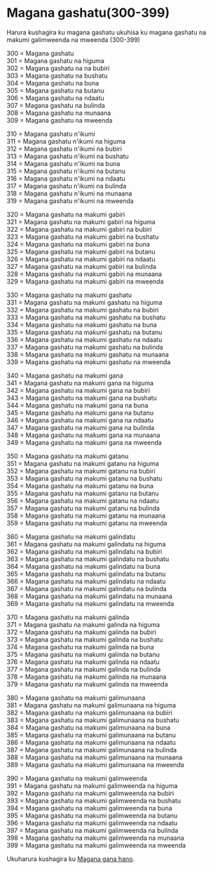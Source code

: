 # Magana gashatu(300-399)

Harura kushagira ku magana gashatu ukuhisa ku magana gashatu na makumi galimweenda na mweenda (300-399)

300 = Magana gashatu  
301 = Magana gashatu na higuma  
302 = Magana gashatu na na bubiri  
303 = Magana gashatu na bushatu  
304 = Magana gashatu na buna  
305 = Magana gashatu na butanu  
306 = Magana gashatu na ndaatu  
307 = Magana gashatu na bulinda  
308 = Magana gashatu na munaana  
309 = Magana gashatu na mweenda

310 = Magana gashatu n'ikumi  
311 = Magana gashatu n'ikumi na higuma  
312 = Magana gashatu n'ikumi na bubiri  
313 = Magana gashatu n'ikumi na bushatu  
314 = Magana gashatu n'ikumi na buna  
315 = Magana gashatu n'ikumi na butanu  
316 = Magana gashatu n'ikumi na ndaatu  
317 = Magana gashatu n'ikumi na bulinda  
318 = Magana gashatu n'ikumi na munaana  
319 = Magana gashatu n'ikumi na mweenda

320 = Magana gashatu na makumi gabiri  
321 = Magana gashatu na makumi gabiri na higuma  
322 = Magana gashatu na makumi gabiri na bubiri  
323 = Magana gashatu na makumi gabiri na bushatu  
324 = Magana gashatu na makumi gabiri na buna  
325 = Magana gashatu na makumi gabiri na butanu  
326 = Magana gashatu na makumi gabiri na ndaatu  
327 = Magana gashatu na makumi gabiri na bulinda  
328 = Magana gashatu na makumi gabiri na munaana  
329 = Magana gashatu na makumi gabiri na mweenda

330 = Magana gashatu na makumi gashatu  
331 = Magana gashatu na makumi gashatu na higuma  
332 = Magana gashatu na makumi gashatu na bubiri  
333 = Magana gashatu na makumi gashatu na bushatu  
334 = Magana gashatu na makumi gashatu na buna  
335 = Magana gashatu na makumi gashatu na butanu  
336 = Magana gashatu na makumi gashatu na ndaatu  
337 = Magana gashatu na makumi gashatu na bulinda  
338 = Magana gashatu na makumi gashatu na munaana  
339 = Magana gashatu na makumi gashatu na mweenda

340 = Magana gashatu na makumi gana  
341 = Magana gashatu na makumi gana na higuma  
342 = Magana gashatu na makumi gana na bubiri  
343 = Magana gashatu na makumi gana na bushatu  
344 = Magana gashatu na makumi gana na buna  
345 = Magana gashatu na makumi gana na butanu  
346 = Magana gashatu na makumi gana na ndaatu  
347 = Magana gashatu na makumi gana na bulinda  
348 = Magana gashatu na makumi gana na munaana  
349 = Magana gashatu na makumi gana na mweenda

350 = Magana gashatu na makumi gatanu  
351 = Magana gashatu na makumi gatanu na higuma  
352 = Magana gashatu na makumi gatanu na bubiri  
353 = Magana gashatu na makumi gatanu na bushatu  
354 = Magana gashatu na makumi gatanu na buna  
355 = Magana gashatu na makumi gatanu na butanu  
356 = Magana gashatu na makumi gatanu na ndaatu  
357 = Magana gashatu na makumi gatanu na bulinda  
358 = Magana gashatu na makumi gatanu na munaana  
359 = Magana gashatu na makumi gatanu na mweenda

360 = Magana gashatu na makumi galindatu  
361 = Magana gashatu na makumi galindatu na higuma  
362 = Magana gashatu na makumi galindatu na bubiri  
363 = Magana gashatu na makumi galindatu na bushatu  
364 = Magana gashatu na makumi galindatu na buna  
365 = Magana gashatu na makumi galindatu na butanu  
366 = Magana gashatu na makumi galindatu na ndaatu  
367 = Magana gashatu na makumi galindatu na bulinda  
368 = Magana gashatu na makumi galindatu na munaana  
369 = Magana gashatu na makumi galindatu na mweenda

370 = Magana gashatu na makumi galinda  
371 = Magana gashatu na makumi galinda na higuma  
372 = Magana gashatu na makumi galinda na bubiri  
373 = Magana gashatu na makumi galinda na bushatu  
374 = Magana gashatu na makumi galinda na buna  
375 = Magana gashatu na makumi galinda na butanu  
376 = Magana gashatu na makumi galinda na ndaatu  
377 = Magana gashatu na makumi galinda na bulinda  
378 = Magana gashatu na makumi galinda na munaana  
379 = Magana gashatu na makumi galinda na mweenda

380 = Magana gashatu na makumi galimunaana  
381 = Magana gashatu na makumi galimunaana na higuma  
382 = Magana gashatu na makumi galimunaana na bubiri  
383 = Magana gashatu na makumi galimunaana na bushatu  
384 = Magana gashatu na makumi galimunaana na buna  
385 = Magana gashatu na makumi galimunaana na butanu  
386 = Magana gashatu na makumi galimunaana na ndaatu  
387 = Magana gashatu na makumi galimunaana na bulinda  
388 = Magana gashatu na makumi galimunaana na munaana  
389 = Magana gashatu na makumi galimunaana na mweenda

390 = Magana gashatu na makumi galimweenda  
391 = Magana gashatu na makumi galimweenda na higuma  
392 = Magana gashatu na makumi galimweenda na bubiri  
393 = Magana gashatu na makumi galimweenda na bushatu  
394 = Magana gashatu na makumi galimweenda na buna  
395 = Magana gashatu na makumi galimweenda na butanu  
396 = Magana gashatu na makumi galimweenda na ndaatu  
397 = Magana gashatu na makumi galimweenda na bulinda  
398 = Magana gashatu na makumi galimweenda na munaana  
399 = Magana gashatu na makumi galimweenda na mweenda

Ukuharura kushagira ku [Magana gana hano](./magana-gana).
